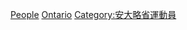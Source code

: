 
[[Category:安大略省棒球|People]]
[[Category:依加拿大各地來作的棒球人物|Ontario]]
[[Category:安大略省運動員|Category:安大略省運動員]]